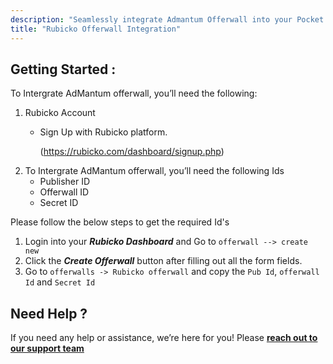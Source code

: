 ```yaml
---
description: "Seamlessly integrate Admantum Offerwall into your Pocket Script application"
title: "Rubicko Offerwall Integration"
---
```


## Getting Started :

To Intergrate AdMantum offerwall, you’ll need the following:

1. Rubicko Account
   - Sign Up with Rubicko platform.

     (https://rubicko.com/dashboard/signup.php)
2. To Intergrate AdMantum offerwall, you’ll need the following Ids
   - Publisher ID
   - Offerwall ID
   - Secret ID

Please follow the below steps to get the required Id's

1. Login into your **_Rubicko Dashboard_** and Go to `offerwall --> create new`
2. Click the  **_Create Offerwall_**  button after filling out all the form fields.
3. Go to `offerwalls -> Rubicko offerwall` and copy the `Pub Id`, `offerwall Id` and   `Secret Id`

## **Need Help ?**

If you need any help or assistance, we’re here for you\! Please [**reach out to our support team**](https://droidoxy.com/support/)